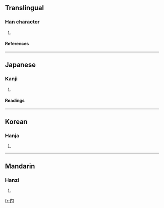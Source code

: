 ==Translingual==
===Han character===
{{Han char|rad=人|as=03|sn=5|four=|canj=人心戈 (OPI)}}
# {{defn|Han}}
====References====
{{Han ref|kx=0093.100|dkj=00385|dj=0197.060|hdz=10114.120|uh=4EE2|ud=20194}}
----
==Japanese==
===Kanji===
{{ja-kanji|grade=|rs=人03}}
# {{defn|Japanese}}
====Readings====
{{ja-readings|on=[[はく]] (haku), [[ばく]] (baku), [[しゃく]] (shaku)|kun=[[まるきばし]] (marukibashi)}}
----
==Korean==
===Hanja===
{{ko-hanja|hangeul=작|rv=jak|mr=chak}}
# {{defn|Korean}}
----
==Mandarin==
===Hanzi===
{{cmn-hanzi|pin=[[dí]] (di2), [[líng]] (ling2), [[lǐng]] (ling3)|wg=ti<sup>2</sup>, ling<sup>2</sup>, ling<sup>3</sup>}}
# {{defn|Mandarin}}

[[fr:仢]]